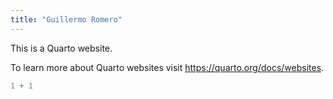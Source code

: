 ```yaml
---
title: "Guillermo Romero"
---
```


This is a Quarto website.

To learn more about Quarto websites visit <https://quarto.org/docs/websites>.

```r
1 + 1
```
